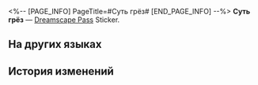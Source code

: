 <%-- [PAGE_INFO]
PageTitle=#Суть грёз#
[END_PAGE_INFO] --%>
{{Предмет Инфобокс
|id          = 223809
|Изображение = Dreamscape Pass Sticker Суть грёз.png
|Тип         = Dreamscape Pass Sticker
|Тип2        = Последний магнат Stickers
|Инвентарь   = 
|Редкость    = 4
|Эффект      = 
|Описание    = Пронумерованные наклейки, используемые для украшения дневника сновидений. Бывают самыми разными.
|Источник1   = [[Исследуйте гигантского заржавевшего Часика]]
}}
{{Описание|Даже если ты прогнил насквозь, продолжай смотреть вверх.}}
'''Суть грёз''' — [[Dreamscape Pass]] Sticker.

==На других языках==
{{На других языках
|en   = The Essence of Dreams
|zhs  = 梦的内核
|zht  = 夢的核心
|ja   = 夢の中核
|ko   = 꿈의 핵심
|es   = La esencia de los sueños
|fr   = L'essence des rêves
|ru   = Суть грёз
|th   = แก่นของความฝัน
|vi   = Hạt Nhân Của Giấc Mơ
|de   = Die Essenz der Träume
|id   = Inti Mimpi
|pt   = A Essência dos Sonhos
}}

==История изменений==
{{История изменений|3.5}}